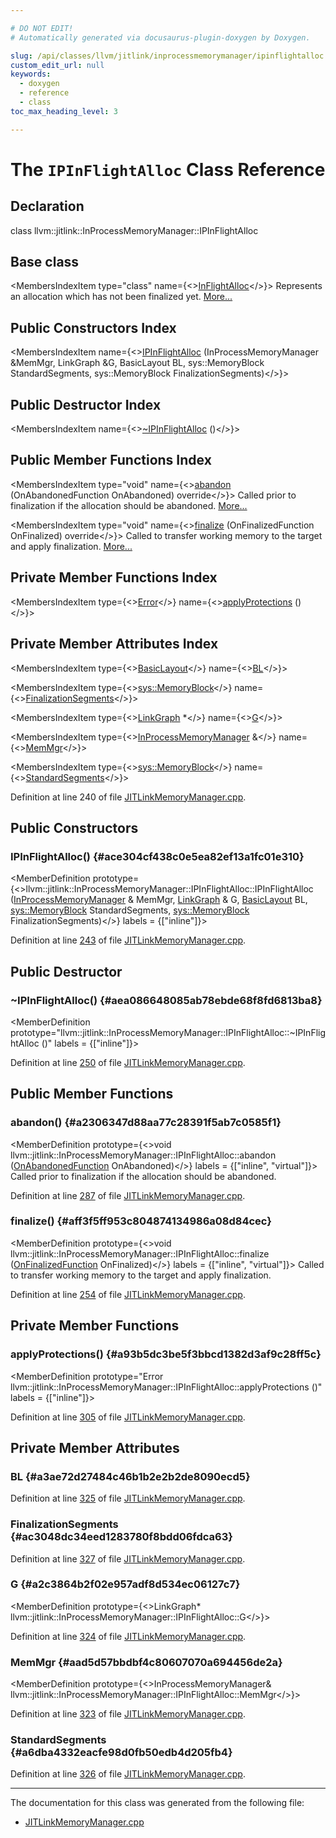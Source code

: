 ```yaml
---

# DO NOT EDIT!
# Automatically generated via docusaurus-plugin-doxygen by Doxygen.

slug: /api/classes/llvm/jitlink/inprocessmemorymanager/ipinflightalloc
custom_edit_url: null
keywords:
  - doxygen
  - reference
  - class
toc_max_heading_level: 3

---
```





# The `IPInFlightAlloc` Class Reference

<DoxygenPage pluginConfig={pluginConfig}>



## Declaration

<CodeBlock>class llvm::jitlink::InProcessMemoryManager::IPInFlightAlloc</CodeBlock>

## Base class

<MembersIndex>

<MembersIndexItem
  type="class"
  name={<><a href="/docs/api/classes/llvm/jitlink/jitlinkmemorymanager/inflightalloc">InFlightAlloc</a></>}>
Represents an allocation which has not been finalized yet. <a href="/docs/api/classes/llvm/jitlink/jitlinkmemorymanager/inflightalloc/#details">More...</a>
</MembersIndexItem>

</MembersIndex>

## Public Constructors Index

<MembersIndex>

<MembersIndexItem
  name={<><a href="#ace304cf438c0e5ea82ef13a1fc01e310">IPInFlightAlloc</a> (InProcessMemoryManager &amp;MemMgr, LinkGraph &amp;G, BasicLayout BL, sys::MemoryBlock StandardSegments, sys::MemoryBlock FinalizationSegments)</>}>
</MembersIndexItem>

</MembersIndex>

## Public Destructor Index

<MembersIndex>

<MembersIndexItem
  name={<><a href="#aea086648085ab78ebde68f8fd6813ba8">~IPInFlightAlloc</a> ()</>}>
</MembersIndexItem>

</MembersIndex>

## Public Member Functions Index

<MembersIndex>

<MembersIndexItem
  type="void"
  name={<><a href="#a2306347d88aa77c28391f5ab7c0585f1">abandon</a> (OnAbandonedFunction OnAbandoned) override</>}>
Called prior to finalization if the allocation should be abandoned. <a href="#a2306347d88aa77c28391f5ab7c0585f1">More...</a>
</MembersIndexItem>

<MembersIndexItem
  type="void"
  name={<><a href="#aff3f5ff953c804874134986a08d84cec">finalize</a> (OnFinalizedFunction OnFinalized) override</>}>
Called to transfer working memory to the target and apply finalization. <a href="#aff3f5ff953c804874134986a08d84cec">More...</a>
</MembersIndexItem>

</MembersIndex>

## Private Member Functions Index

<MembersIndex>

<MembersIndexItem
  type={<><a href="/docs/api/classes/llvm/error">Error</a></>}
  name={<><a href="#a93b5dc3be5f3bbcd1382d3af9c28ff5c">applyProtections</a> ()</>}>
</MembersIndexItem>

</MembersIndex>

## Private Member Attributes Index

<MembersIndex>

<MembersIndexItem
  type={<><a href="/docs/api/classes/llvm/jitlink/basiclayout">BasicLayout</a></>}
  name={<><a href="#a3ae72d27484c46b1b2e2b2de8090ecd5">BL</a></>}>
</MembersIndexItem>

<MembersIndexItem
  type={<><a href="/docs/api/classes/llvm/sys/memoryblock">sys::MemoryBlock</a></>}
  name={<><a href="#ac3048dc34eed1283780f8bdd06fdca63">FinalizationSegments</a></>}>
</MembersIndexItem>

<MembersIndexItem
  type={<><a href="/docs/api/classes/llvm/jitlink/linkgraph">LinkGraph</a> &#42;</>}
  name={<><a href="#a2c3864b2f02e957adf8d534ec06127c7">G</a></>}>
</MembersIndexItem>

<MembersIndexItem
  type={<><a href="/docs/api/classes/llvm/jitlink/inprocessmemorymanager">InProcessMemoryManager</a> &amp;</>}
  name={<><a href="#aad5d57bbdbf4c80607070a694456de2a">MemMgr</a></>}>
</MembersIndexItem>

<MembersIndexItem
  type={<><a href="/docs/api/classes/llvm/sys/memoryblock">sys::MemoryBlock</a></>}
  name={<><a href="#a6dba4332eacfe98d0fb50edb4d205fb4">StandardSegments</a></>}>
</MembersIndexItem>

</MembersIndex>


Definition at line 240 of file <a href="/docs/api/files/lib/lib/executionengine/lib/executionengine/jitlink/jitlinkmemorymanager-cpp">JITLinkMemoryManager.cpp</a>.

<SectionDefinition>

## Public Constructors

### IPInFlightAlloc() {#ace304cf438c0e5ea82ef13a1fc01e310}

<MemberDefinition
  prototype={<>llvm::jitlink::InProcessMemoryManager::IPInFlightAlloc::IPInFlightAlloc (<a href="/docs/api/classes/llvm/jitlink/inprocessmemorymanager">InProcessMemoryManager</a> &amp; MemMgr, <a href="/docs/api/classes/llvm/jitlink/linkgraph">LinkGraph</a> &amp; G, <a href="/docs/api/classes/llvm/jitlink/basiclayout">BasicLayout</a> BL, <a href="/docs/api/classes/llvm/sys/memoryblock">sys::MemoryBlock</a> StandardSegments, <a href="/docs/api/classes/llvm/sys/memoryblock">sys::MemoryBlock</a> FinalizationSegments)</>}
  labels = {["inline"]}>

Definition at line <a href="/docs/api/files/lib/lib/executionengine/lib/executionengine/jitlink/jitlinkmemorymanager-cpp/#l00243">243</a> of file <a href="/docs/api/files/lib/lib/executionengine/lib/executionengine/jitlink/jitlinkmemorymanager-cpp">JITLinkMemoryManager.cpp</a>.
</MemberDefinition>

</SectionDefinition>

<SectionDefinition>

## Public Destructor

### ~IPInFlightAlloc() {#aea086648085ab78ebde68f8fd6813ba8}

<MemberDefinition
  prototype="llvm::jitlink::InProcessMemoryManager::IPInFlightAlloc::~IPInFlightAlloc ()"
  labels = {["inline"]}>

Definition at line <a href="/docs/api/files/lib/lib/executionengine/lib/executionengine/jitlink/jitlinkmemorymanager-cpp/#l00250">250</a> of file <a href="/docs/api/files/lib/lib/executionengine/lib/executionengine/jitlink/jitlinkmemorymanager-cpp">JITLinkMemoryManager.cpp</a>.
</MemberDefinition>

</SectionDefinition>

<SectionDefinition>

## Public Member Functions

### abandon() {#a2306347d88aa77c28391f5ab7c0585f1}

<MemberDefinition
  prototype={<>void llvm::jitlink::InProcessMemoryManager::IPInFlightAlloc::abandon (<a href="/docs/api/classes/llvm/jitlink/jitlinkmemorymanager/inflightalloc/#a4f3c1cf1871e9e99843174f7b8992849">OnAbandonedFunction</a> OnAbandoned)</>}
  labels = {["inline", "virtual"]}>
Called prior to finalization if the allocation should be abandoned.

Definition at line <a href="/docs/api/files/lib/lib/executionengine/lib/executionengine/jitlink/jitlinkmemorymanager-cpp/#l00287">287</a> of file <a href="/docs/api/files/lib/lib/executionengine/lib/executionengine/jitlink/jitlinkmemorymanager-cpp">JITLinkMemoryManager.cpp</a>.
</MemberDefinition>

### finalize() {#aff3f5ff953c804874134986a08d84cec}

<MemberDefinition
  prototype={<>void llvm::jitlink::InProcessMemoryManager::IPInFlightAlloc::finalize (<a href="/docs/api/classes/llvm/jitlink/jitlinkmemorymanager/inflightalloc/#a9f4c74c3c51697683582571ffc39d987">OnFinalizedFunction</a> OnFinalized)</>}
  labels = {["inline", "virtual"]}>
Called to transfer working memory to the target and apply finalization.

Definition at line <a href="/docs/api/files/lib/lib/executionengine/lib/executionengine/jitlink/jitlinkmemorymanager-cpp/#l00254">254</a> of file <a href="/docs/api/files/lib/lib/executionengine/lib/executionengine/jitlink/jitlinkmemorymanager-cpp">JITLinkMemoryManager.cpp</a>.
</MemberDefinition>

</SectionDefinition>

<SectionDefinition>

## Private Member Functions

### applyProtections() {#a93b5dc3be5f3bbcd1382d3af9c28ff5c}

<MemberDefinition
  prototype="Error llvm::jitlink::InProcessMemoryManager::IPInFlightAlloc::applyProtections ()"
  labels = {["inline"]}>

Definition at line <a href="/docs/api/files/lib/lib/executionengine/lib/executionengine/jitlink/jitlinkmemorymanager-cpp/#l00305">305</a> of file <a href="/docs/api/files/lib/lib/executionengine/lib/executionengine/jitlink/jitlinkmemorymanager-cpp">JITLinkMemoryManager.cpp</a>.
</MemberDefinition>

</SectionDefinition>

<SectionDefinition>

## Private Member Attributes

### BL {#a3ae72d27484c46b1b2e2b2de8090ecd5}

<MemberDefinition
  prototype="BasicLayout llvm::jitlink::InProcessMemoryManager::IPInFlightAlloc::BL">

Definition at line <a href="/docs/api/files/lib/lib/executionengine/lib/executionengine/jitlink/jitlinkmemorymanager-cpp/#l00325">325</a> of file <a href="/docs/api/files/lib/lib/executionengine/lib/executionengine/jitlink/jitlinkmemorymanager-cpp">JITLinkMemoryManager.cpp</a>.
</MemberDefinition>

### FinalizationSegments {#ac3048dc34eed1283780f8bdd06fdca63}

<MemberDefinition
  prototype="sys::MemoryBlock llvm::jitlink::InProcessMemoryManager::IPInFlightAlloc::FinalizationSegments">

Definition at line <a href="/docs/api/files/lib/lib/executionengine/lib/executionengine/jitlink/jitlinkmemorymanager-cpp/#l00327">327</a> of file <a href="/docs/api/files/lib/lib/executionengine/lib/executionengine/jitlink/jitlinkmemorymanager-cpp">JITLinkMemoryManager.cpp</a>.
</MemberDefinition>

### G {#a2c3864b2f02e957adf8d534ec06127c7}

<MemberDefinition
  prototype={<>LinkGraph&#42; llvm::jitlink::InProcessMemoryManager::IPInFlightAlloc::G</>}>

Definition at line <a href="/docs/api/files/lib/lib/executionengine/lib/executionengine/jitlink/jitlinkmemorymanager-cpp/#l00324">324</a> of file <a href="/docs/api/files/lib/lib/executionengine/lib/executionengine/jitlink/jitlinkmemorymanager-cpp">JITLinkMemoryManager.cpp</a>.
</MemberDefinition>

### MemMgr {#aad5d57bbdbf4c80607070a694456de2a}

<MemberDefinition
  prototype={<>InProcessMemoryManager&amp; llvm::jitlink::InProcessMemoryManager::IPInFlightAlloc::MemMgr</>}>

Definition at line <a href="/docs/api/files/lib/lib/executionengine/lib/executionengine/jitlink/jitlinkmemorymanager-cpp/#l00323">323</a> of file <a href="/docs/api/files/lib/lib/executionengine/lib/executionengine/jitlink/jitlinkmemorymanager-cpp">JITLinkMemoryManager.cpp</a>.
</MemberDefinition>

### StandardSegments {#a6dba4332eacfe98d0fb50edb4d205fb4}

<MemberDefinition
  prototype="sys::MemoryBlock llvm::jitlink::InProcessMemoryManager::IPInFlightAlloc::StandardSegments">

Definition at line <a href="/docs/api/files/lib/lib/executionengine/lib/executionengine/jitlink/jitlinkmemorymanager-cpp/#l00326">326</a> of file <a href="/docs/api/files/lib/lib/executionengine/lib/executionengine/jitlink/jitlinkmemorymanager-cpp">JITLinkMemoryManager.cpp</a>.
</MemberDefinition>

</SectionDefinition>

<hr/>

The documentation for this class was generated from the following file:

<ul>
<li><a href="/docs/api/files/lib/lib/executionengine/lib/executionengine/jitlink/jitlinkmemorymanager-cpp">JITLinkMemoryManager.cpp</a></li>
</ul>

</DoxygenPage>
